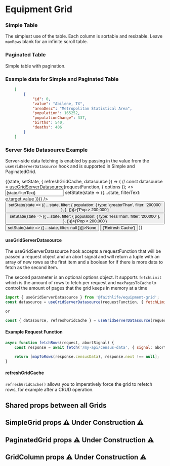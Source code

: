

<Meta title="Equipment Grid" component={BaseGrid} />

# Equipment Grid

### Simple Table

The simplest use of the table. Each column is sortable and resizable. Leave `maxRows` blank for an infinite scroll table.

<Preview>
	<Story name="Simple Grid">
<SimpleGrid data={censusData} maxRows={10} onRowClick={action('row click')}>
	<GridColumn displayName="Name" fieldName="value" defaultSort={GridColumn.sortOptions.ascending} />
	<GridColumn displayName="Population" fieldName="population" isRightAligned />
	<GridColumn displayName="Net Population Change" fieldName="populationChange" isRightAligned />
	<GridColumn displayName="Births" fieldName="births" isRightAligned width={100} isLargeViewportOnly />
	<GridColumn displayName="Deaths" fieldName="deaths" isRightAligned width={100} isSortable={false} isLargeViewportOnly />
</SimpleGrid>
	</Story>
</Preview>

### Paginated Table

Simple table with pagination.

<Preview>
	<Story name="Paginated Grid">
<PaginatedGrid data={censusData} maxRows={10} onRowClick={action('row click')}>
	<GridColumn displayName="Name" fieldName="value" defaultSort={GridColumn.sortOptions.ascending} />
	<GridColumn displayName="Population" fieldName="population" />
	<GridColumn displayName="Net Population Change" fieldName="populationChange" />
	<GridColumn displayName="Births" fieldName="births" />
	<GridColumn displayName="Deaths" fieldName="deaths" />
</PaginatedGrid>
	</Story>
</Preview>

### Example data for Simple and Paginated Table

```json
	[
		{
			"id": 0,
			"value": "Abilene, TX",
			"areaDesc": "Metropolitan Statistical Area",
			"population": 165252,
			"populationChange": 337,
			"births": 540,
			"deaths": 406
		}
	]
```

### Server Side Datasource Example

Server-side data fetching is enabled by passing in the value from the `useGridServerDatasource` hook and is supported in Simple and PaginatedGrid.

<Preview>
	<Story name="Serverside sourced Grid">
<ServerSideWrapper initialState={{ filterText: '', filter: null }}>
	{(state, setState, { refreshGridCache, datasource }) => ( // const datasource = useGridServerDatasource(requestFunction, { options });
		<>
			<ReactMarkdown
					source={`Last request:
\`\`\`json
${JSON.stringify(gridRequest, null, '\t')}
\`\`\``}
			/>
			<Input placeholder="Search" value={state.filterText} onChange={e => setState(state => ({...state, filterText: e.target.value }))} />
			<SegmentedButtonGroup>
				<Button onClick={() => setState(state => ({ ...state, filter: { population: { type: 'greaterThan', filter: '200000' }, }, }))}>{'Pop > 200,000'}</Button>
				<Button onClick={() => setState(state => ({ ...state, filter: { population: { type: 'lessThan', filter: '200000' }, }, }))}>{'Pop < 200,000'}</Button>
				<Button onClick={() => setState(state => ({ ...state, filter: null }))}>None</Button>
				<Button onClick={refreshGridCache}>{'Refresh Cache'}</Button>
			</SegmentedButtonGroup>
			<PaginatedGrid data={datasource} filters={state.filter} maxRows={10} filterText={state.filterText} onRowClick={action('row-click')}>
				<GridColumn displayName="Name" fieldName="value" defaultSort={GridColumn.sortOptions.ascending} />
				<GridColumn displayName="Population" fieldName="population" filter={GridColumn.filterByOptions.number} isRightAligned />
				<GridColumn displayName="Net Population Change" fieldName="populationChange" isRightAligned />
				<GridColumn displayName="Births" fieldName="births" isRightAligned width={100} isLargeViewportOnly />
				<GridColumn displayName="Deaths" fieldName="deaths" isRightAligned width={100} isSortable={false} isLargeViewportOnly />
			</PaginatedGrid>
		</>
	)}
</ServerSideWrapper>
	</Story>
</Preview>

#### useGridServerDatasource

The useGridServerDatasource hook accepts a requestFunction that will be passed a request object and an abort signal and will return a tuple with an array of new rows as the first item and a boolean for if there is more data to fetch as the second item.

The second parameter is an optional options object. It supports `fetchLimit` which is the amount of rows to fetch per request and `maxPagesToCache` to control the amount of pages that the grid keeps in memory at a time

```javascript
import { useGridServerDatasource } from '@faithlife/equipment-grid';
const datasource = useGridServerDatasource(requestFunction, { fetchLimit: 100, maxPagesToCache: 10 });

or

const { datasource, refreshGridCache } = useGridServerDatasource(requestFunction, { fetchLimit: 100, maxPagesToCache: 10 });
```

#### Example Request Function

```javascript
async function fetchRows(request, abortSignal) {
	const response = await fetch('/my-api/census-data', { signal: abortSignal, body: JSON.stringify(request) });

	return [mapToRows(response.censusData), response.next !== null];
}
```

#### refreshGridCache

`refreshGridCache()` allows you to imperatively force the grid to refetch rows, for example after a CRUD operation.

## Shared props between all Grids

<Props of={BaseGrid} />

## SimpleGrid props ⚠ Under Construction ⚠

<Props of={SimpleGrid} />

## PaginatedGrid props ⚠ Under Construction ⚠

<Props of={PaginatedGrid} />

## GridColumn props ⚠ Under Construction ⚠

<Props of={GridColumn} />
